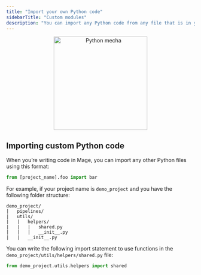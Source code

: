 ```yaml
---
title: "Import your own Python code"
sidebarTitle: "Custom modules"
description: "You can import any Python code from any file that is in your Mage project directory."
---
```


<p align='center'>
<img
  alt="Python mecha"
  src="https://github.com/mage-ai/assets/blob/main/development/python-2.png?raw=true"
  width="250"
></img>
</p>

## Importing custom Python code

When you’re writing code in Mage, you can import any other Python files using this format:

```python
from [project_name].foo import bar
```

For example, if your project name is `demo_project` and you have the following folder structure:

```
demo_project/
|   pipelines/
|   utils/
|   |   helpers/
|   |   |   shared.py
|   |   |   __init__.py
|   |   __init__.py
```

You can write the following import statement to use functions in the
`demo_project/utils/helpers/shared.py` file:

```python
from demo_project.utils.helpers import shared
```
